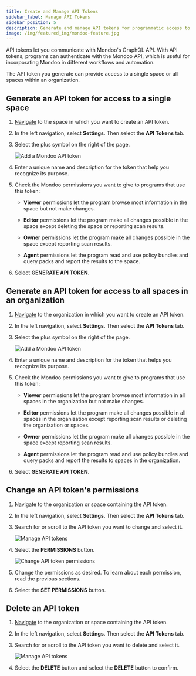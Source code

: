 ```yaml
---
title: Create and Manage API Tokens
sidebar_label: Manage API Tokens
sidebar_position: 5
description: Generate and manage API tokens for programmatic access to Mondoo Platform.
image: /img/featured_img/mondoo-feature.jpg
---
```


API tokens let you communicate with Mondoo's GraphQL API. With API tokens, programs can authenticate with the Mondoo API, which is useful for incorporating Mondoo in different workflows and automation.

The API token you generate can provide access to a single space or all spaces within an organization.

## Generate an API token for access to a single space

1. [Navigate](/platform/start/navigate/) to the space in which you want to create an API token.

2. In the left navigation, select **Settings**. Then select the **API Tokens** tab.

3. Select the plus symbol on the right of the page.

   ![Add a Mondoo API token](/img/platform/maintain/access/space-token.png)

4. Enter a unique name and description for the token that help you recognize its purpose.

5. Check the Mondoo permissions you want to give to programs that use this token:

   - **Viewer** permissions let the program browse most information in the space but not make changes.

   - **Editor** permissions let the program make all changes possible in the space except deleting the space or reporting scan results.

   - **Owner** permissions let the program make all changes possible in the space except reporting scan results.

   - **Agent** permissions let the program read and use policy bundles and query packs and report the results to the space.

6. Select **GENERATE API TOKEN**.

## Generate an API token for access to all spaces in an organization

1. [Navigate](/platform/start/navigate/) to the organization in which you want to create an API token.

2. In the left navigation, select **Settings**. Then select the **API Tokens** tab.

3. Select the plus symbol on the right of the page.

   ![Add a Mondoo API token](/img/platform/maintain/access/org-token.png)

4. Enter a unique name and description for the token that helps you recognize its purpose.

5. Check the Mondoo permissions you want to give to programs that use this token:

   - **Viewer** permissions let the program browse most information in all spaces in the organization but not make changes.

   - **Editor** permissions let the program make all changes possible in all spaces in the organization except reporting scan results or deleting the organization or spaces.

   - **Owner** permissions let the program make all changes possible in the space except reporting scan results.

   - **Agent** permissions let the program read and use policy bundles and query packs and report the results to spaces in the organization.

6. Select **GENERATE API TOKEN**.

## Change an API token's permissions

1. [Navigate](/platform/start/navigate/) to the organization or space containing the API token.

2. In the left navigation, select **Settings**. Then select the **API Tokens** tab.

3. Search for or scroll to the API token you want to change and select it.

   ![Manage API tokens](/img/platform/maintain/access/select-api-token.png)

4. Select the **PERMISSIONS** button.

   ![Change API token permissions](/img/platform/maintain/access/permissions.png)

5. Change the permissions as desired. To learn about each permission, read the previous sections.

6. Select the **SET PERMISSIONS** button.

## Delete an API token

1. [Navigate](/platform/start/navigate/) to the organization or space containing the API token.

2. In the left navigation, select **Settings**. Then select the **API Tokens** tab.

3. Search for or scroll to the API token you want to delete and select it.

   ![Manage API tokens](/img/platform/maintain/access/select-api-token.png)

4. Select the **DELETE** button and select the **DELETE** button to confirm.
